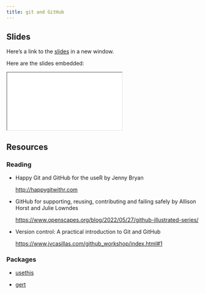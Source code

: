 ```yaml
---
title: git and GitHub
---
```


## Slides

Here's a link to the [slides](/slides/02-advanced/01-git/index.qmd){target="_blank"} in a new window. 

Here are the slides embedded:

<iframe class="slide-deck ar3x2" src="/slides/02-advanced/01-git/index.html" title="git and GitHub slides">
</iframe>

## Resources

### Reading

- Happy Git and GitHub for the useR by Jenny Bryan

  <http://happygitwithr.com>

- GitHub for supporting, reusing, contributing and failing safely by Allison Horst and Julie Lowndes
  
  <https://www.openscapes.org/blog/2022/05/27/github-illustrated-series/>

- Version control: A practical introduction to Git and GitHub

  <https://www.jvcasillas.com/github_workshop/index.html#1>

### Packages

- [usethis](https://usethis.r-lib.org)

- [gert](https://docs.ropensci.org/gert/)
